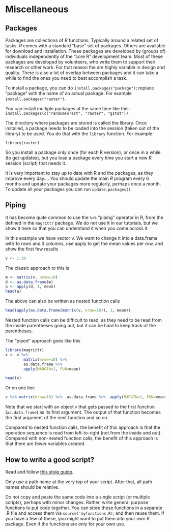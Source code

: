 # Miscellaneous 

## Packages

Packages are collections of *R* functions. Typically around a related set of tasks. *R* comes with a standard "base" set of packages.  Others are available for download and installation. These packages are developed by (groups of) individuals independently of the "core R" development team. Most of these packages are developed by volunteers, who write them to support their research or other work. For that reason the are highly variable in design and quality. There is also a lot of overlap between packages and it can take a while to find the ones you need to best accomplish a task. 

To install a package, you can do `install.packages("package")`; replace "package" with the name of an actual package. For example `install.packages("raster")`.

You can install multiple packages at the same time like this: `install.packages(c("randomForest", "raster", "gstat"))`

The directory where packages are stored is called the library. Once installed, a package needs to be loaded into the session (taken out of the library) to be used. You do that with the `library` function. For example:

`library(raster)`

So you install a package only once (for each R version), or once in a while (to get updates), but you load a package every time you start a new R session (script) that needs it.

It is very important to stay up to date with R and the packages, as they improve every day....  You should update the main *R* program every 6 months and update your packages more regularly, perhaps once a month. To update all your packages you can run `update.packages()`



## Piping


It has become quite common to use the `%>%` "piping" operator in R, from the defined in the `magrittr` package. We do not use it in our tutorials, but we show it here so that you can understand it when you come across it.

In this example we have vector v. We want to change it into a data.frame with 1o rows and 3 columns, use apply to get the mean values per row, and show the first few results 

```r
v <- 1:30
```

The classic approach to this is 

```r
m <- matrix(v, nrow=10)
d <- as.data.frame(m)
a <- apply(d, 1, mean)
head(a)
```

The above can also be written as nested function calls

```r
head(apply(as.data.frame(matrix(v, nrow=10)), 1, mean))
```

Nested function calls can be difficult to read, as they need to be read from the inside parentheses going out, but it can be hard to keep track of the parentheses. 

The "piped" approach goes like this

```r
library(magrittr)
x <- v %>%
		matrix(nrow=10) %>% 
		as.data.frame %>% 
		apply(MARGIN=1, FUN=mean)

head(x)
```

Or on one line

```r
v %>% matrix(nrow=10) %>%  as.data.frame %>%  apply(MARGIN=1, FUN=mean) %>% head
```

Note that we start with an object `v` that gets passed to the first function (`as.data.frame`) as its first argument. The output of that function becomes the first argument of the next function and so on. 

Compared to nested function calls, the benefit of this approach is that the operation sequence is read from left-to-right (not from the inside and out). Compared with non-nested function calls, the benefit of this approach is that there are fewer variables created.


  

## How to write a good script?

Read and follow [this style guide](https://google.github.io/styleguide/Rguide.xml).

Only use a path name at the very top of your script. After that, all path names should be relative.

Do not copy and paste the same code into a single script (or multiple scripts), perhaps with minor changes. Rather, write general purpose functions to put code together. You can store these functions in a separate .R file and access them via `source('myfunctions.R)`; and then reuse them. If you have a few of these, you might want to put them into your own R package. Even if the functions are only for your own use.



